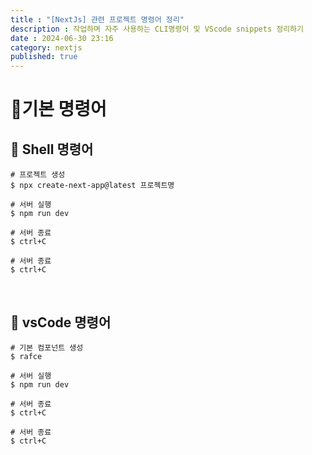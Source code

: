 ```yaml
---
title : "[NextJs] 관련 프로젝트 명령어 정리"
description : 작업하며 자주 사용하는 CLI명령어 및 VScode snippets 정리하기
date : 2024-06-30 23:16
category: nextjs
published: true
---
```


# 📁기본 명령어

## 📄 Shell 명령어
```shell
# 프로젝트 생성
$ npx create-next-app@latest 프로젝트명

# 서버 실행
$ npm run dev

# 서버 종료
$ ctrl+C

# 서버 종료
$ ctrl+C
```
<br />

## 📄 vsCode 명령어
```shell
# 기본 컴포넌트 생성
$ rafce

# 서버 실행
$ npm run dev

# 서버 종료
$ ctrl+C

# 서버 종료
$ ctrl+C
```
